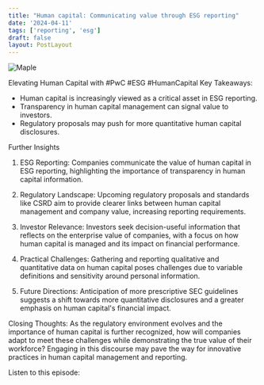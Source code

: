 ```yaml
---
title: "Human capital: Communicating value through ESG reporting"
date: '2024-04-11'
tags: ['reporting', 'esg']
draft: false
layout: PostLayout
---
```


<div className="flex justify-center">
<div className="my-1 w-full px-2 xl:my-1 xl:w-1/2 xl:px-2">
    <img src="https://willpolesa.pythonanywhere.com/static/podcast_thumbnails/reco66VNlOZqTPyxCpodcast_thumbnail.jpg" alt="Maple" className="mx-auto h-58 w-auto" />
</div>
</div>

Elevating Human Capital with #PwC #ESG #HumanCapital
Key Takeaways:
- Human capital is increasingly viewed as a critical asset in ESG reporting.
- Transparency in human capital management can signal value to investors.
- Regulatory proposals may push for more quantitative human capital disclosures.

Further Insights
1. ESG Reporting:
Companies communicate the value of human capital in ESG reporting, highlighting the importance of transparency in human capital information.

2. Regulatory Landscape:
Upcoming regulatory proposals and standards like CSRD aim to provide clearer links between human capital management and company value, increasing reporting requirements.

3. Investor Relevance:
Investors seek decision-useful information that reflects on the enterprise value of companies, with a focus on how human capital is managed and its impact on financial performance.

4. Practical Challenges:
Gathering and reporting qualitative and quantitative data on human capital poses challenges due to variable definitions and sensitivity around personal information.

5. Future Directions:
Anticipation of more prescriptive SEC guidelines suggests a shift towards more quantitative disclosures and a greater emphasis on human capital's financial impact.

Closing Thoughts:
As the regulatory environment evolves and the importance of human capital is further recognized, how will companies adapt to meet these challenges while demonstrating the true value of their workforce? Engaging in this discourse may pave the way for innovative practices in human capital management and reporting.

Listen to this episode:
